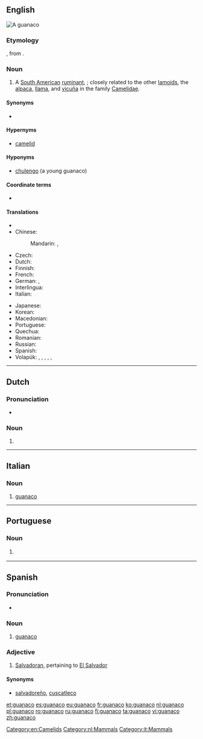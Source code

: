 ==English==
{{wikipedia}}
[[File:Guanaco 09.24.jpg|thumb|A '''guanaco''']]
{{wikispecies|Lama guanicoe}}
===Etymology===
{{etyl|es|en}} {{term|guanaco|lang=es}}, from {{etyl|qu|en}} {{term|wanaku|lang=qu}}.

===Noun===

{{en-noun|s|guanacoes}}

# A [[South American]] [[ruminant]], {{taxlink|Lama guanicoe|species|noshow=1}}; closely related to the other [[lamoid]]s, the [[alpaca]], [[llama]], and [[vicuña]] in the family [[Camelidae]].

====Synonyms====
* {{context|obsolete|lang=en}} {{taxlink|Auchenia huanaco|species|noshow=1}}

====Hypernyms====
* [[camelid]]

====Hyponyms====
* [[chulengo]] (a young guanaco)

====Coordinate terms====
* {{list:camelids/en}}

====Translations====
{{trans-top|''Lama guanicoe''}}
* {{trreq|ar}}
* Chinese:
*: Mandarin: {{t|cmn|原駝|sc=Hani}}, {{t|cmn|原驼|tr=yuántuo|sc=Hani}}
* Czech: {{t|cs|guanako}}
* Dutch: {{t+|nl|guanaco}}
* Finnish: {{t+|fi|guanako}}
* French: {{t+|fr|guanaco|m}}
* German: {{t|de|Guanako|n}}, {{t|de|Huanako|n}}
* Interlingua: {{t|ia|guanaco}}
* Italian: {{t|it|guanaco|m}}
{{trans-mid}}
* Japanese: {{t|ja|グアナコ|tr=guanako|sc=Jpan}}
* Korean: {{t|ko|과나코|tr=gwanako|sc=Hang}}
* Macedonian: {{t|mk|гванако|n|tr=gvánako|sc=Cyrl}}
* Portuguese: {{t|pt|guanaco|m}}
* Quechua: {{t|qu|wanaku}}
* Romanian: {{t+|ro|guanaco|m}}
* Russian: {{t+|ru|гуана́ко|n|sc=Cyrl}}
* Spanish: {{t+|es|guanaco|m}}
* Volapük: {{qualifier|♂♀}} {{t|vo|huanak}}, {{qualifier|♂}} {{t|vo|hihuanak}}, {{qualifier|♀}} {{t|vo|jihuanak}}, {{qualifier|♂♀ offspring}} {{t|vo|huanakül}}, {{qualifier|♂ offspring}} {{t|vo|hihuanakül}}, {{qualifier|♀ offspring}} {{t|vo|jihuanakül}}
{{trans-bottom}}

[[Category:en:Camelids]]

----

==Dutch==

===Pronunciation===
* {{audio|Nl-guanaco.ogg|Audio|lang=nl}}

===Noun===
{{nl-noun|m|-'s|guanacootje}}

# {{l|en|guanaco}}

[[Category:nl:Mammals]]

----

==Italian==

===Noun===
{{it-noun|m}}

# [[#English|guanaco]]

[[Category:it:Mammals]]

----

==Portuguese==

===Noun===
{{pt-noun|m}}

# {{l/en|guanaco}} {{gloss|''Lama guanicoe'', a ruminant of South America}}

----

==Spanish==
===Pronunciation===
* {{IPA|/guaˈna.ko/|lang=es}}

===Noun===
{{es-noun|m}}

# [[#English|guanaco]]

===Adjective===
{{es-adj|}}

# {{context|colloquial|Central America|lang=es}} [[Salvadoran]], pertaining to [[El Salvador]]

====Synonyms====
* [[salvadoreño]], [[cuscatleco]]

[[et:guanaco]]
[[es:guanaco]]
[[eu:guanaco]]
[[fr:guanaco]]
[[ko:guanaco]]
[[nl:guanaco]]
[[pl:guanaco]]
[[ro:guanaco]]
[[ru:guanaco]]
[[fi:guanaco]]
[[ta:guanaco]]
[[vi:guanaco]]
[[zh:guanaco]]